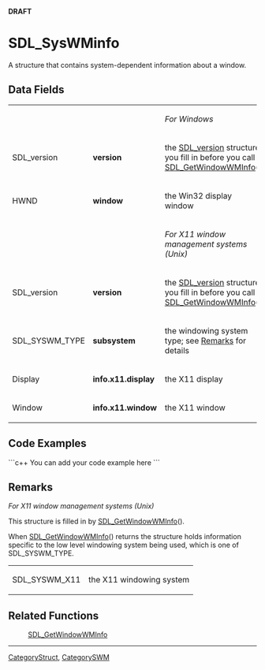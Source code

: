 <!-- pragma section-numbers off -->
<!-- pragma disable-camelcase -->
'''DRAFT'''

= SDL_SysWMinfo =
A structure that contains system-dependent information about a window.


== Data Fields ==
{|
|
|
|''For Windows''
|-
|SDL_version
|'''version'''
|the [[SDL_version]] structure you fill in before you call [[SDL_GetWindowWMInfo]]()
|-
|HWND
|'''window'''
|the Win32 display window
|-
|
|
|''For X11 window management systems (Unix)''
|-
|SDL_version
|'''version'''
|the [[SDL_version]] structure you fill in before you call [[SDL_GetWindowWMInfo]]()
|-
|SDL_SYSWM_TYPE
|'''subsystem'''
|the windowing system type; see [[#Remarks|Remarks]] for details
|-
|Display
|'''info.x11.display'''
|the X11 display
|-
|Window
|'''info.x11.window'''
|the X11 window
|}

== Code Examples ==
```c++
You can add your code example here
```

== Remarks ==
''For X11 window management systems (Unix)''

This structure is filled in by [[SDL_GetWindowWMInfo]]().

When [[SDL_GetWindowWMInfo]]() returns the structure holds information specific to the low level windowing system being used, which is one of SDL_SYSWM_TYPE.
{|
|SDL_SYSWM_X11
|the X11 windowing system
|}

== Related Functions ==
:[[SDL_GetWindowWMInfo]]

----
[[CategoryStruct]], [[CategorySWM]]

